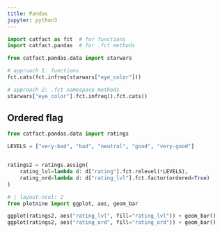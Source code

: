 ```yaml
---
title: Pandas
jupyter: python3
---
```



```python
import catfact as fct  # for functions
import catfact.pandas  # for .fct methods

from catfact.pandas.data import starwars
```


```python
# approach 1: functions
fct.cats(fct.infreq(starwars["eye_color"]))

# approach 2: .fct namespace methods
starwars["eye_color"].fct.infreq().fct.cats()
```

## Ordered flag


```python
from catfact.pandas.data import ratings

LEVELS = ["very-bad", "bad", "neutral", "good", "very-good"]


ratings2 = ratings.assign(
    rating_lvl=lambda d: d["rating"].fct.relevel(*LEVELS),
    rating_ord=lambda d: d["rating_lvl"].fct.factor(ordered=True)
)
```

```python
# | layout-ncol: 2
from plotnine import ggplot, aes, geom_bar

ggplot(ratings2, aes("rating_lvl", fill="rating_lvl")) + geom_bar()
ggplot(ratings2, aes("rating_ord", fill="rating_ord")) + geom_bar()
```